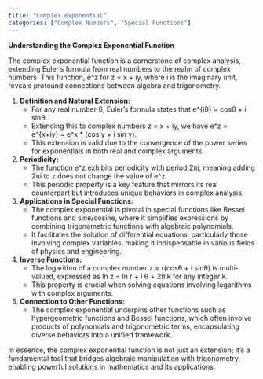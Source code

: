 ```yaml
---
title: "Complex exponential"
categories: ["Complex Numbers", "Special Functions"]
---
```




**Understanding the Complex Exponential Function**

The complex exponential function is a cornerstone of complex analysis, extending Euler's formula from real numbers to the realm of complex numbers. This function, e^z for z = x + iy, where i is the imaginary unit, reveals profound connections between algebra and trigonometry.

1. **Definition and Natural Extension:**
   - For any real number θ, Euler's formula states that e^{iθ} = cosθ + i sinθ.
   - Extending this to complex numbers z = x + iy, we have e^z = e^{x+iy} = e^x * (cos y + i sin y).
   - This extension is valid due to the convergence of the power series for exponentials in both real and complex arguments.

2. **Periodicity:**
   - The function e^z exhibits periodicity with period 2πi, meaning adding 2πi to z does not change the value of e^z.
   - This periodic property is a key feature that mirrors its real counterpart but introduces unique behaviors in complex analysis.

3. **Applications in Special Functions:**
   - The complex exponential is pivotal in special functions like Bessel functions and sine/cosine, where it simplifies expressions by combining trigonometric functions with algebraic polynomials.
   - It facilitates the solution of differential equations, particularly those involving complex variables, making it indispensable in various fields of physics and engineering.

4. **Inverse Functions:**
   - The logarithm of a complex number z = r(cosθ + i sinθ) is multi-valued, expressed as ln z = ln r + i θ + 2πik for any integer k.
   - This property is crucial when solving equations involving logarithms with complex arguments.

5. **Connection to Other Functions:**
   - The complex exponential underpins other functions such as hypergeometric functions and Bessel functions, which often involve products of polynomials and trigonometric terms, encapsulating diverse behaviors into a unified framework.

In essence, the complex exponential function is not just an extension; it’s a fundamental tool that bridges algebraic manipulation with trigonometry, enabling powerful solutions in mathematics and its applications.
